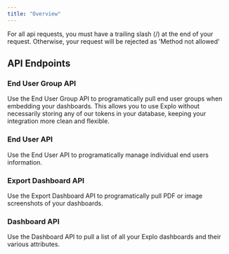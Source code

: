 ```yaml
---
title: "Overview"
---
```


<Info>
  For all api requests, you must have a trailing slash (/) at the end of your
  request. Otherwise, your request will be rejected as 'Method not allowed'
</Info>

## API Endpoints

### End User Group API

Use the End User Group API to programatically pull end user groups when embedding your dashboards. This allows you to use Explo without necessarily storing any of our tokens in your database, keeping your integration more clean and flexible.

### End User API

Use the End User API to programatically manage individual end users information.

### Export Dashboard API

Use the Export Dashboard API to programatically pull PDF or image screenshots of your dashboards.

### Dashboard API

Use the Dashboard API to pull a list of all your Explo dashboards and their various attributes.
